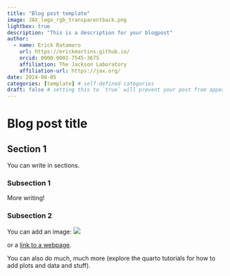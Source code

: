 ---
title: "Blog post template"
image: JAX_logo_rgb_transparentback.png
lightbox: true
description: "This is a description for your blogpost"
author:
  - name: Erick Ratamero
    url: https://erickmartins.github.io/
    orcid: 0000-0002-7545-3675
    affiliation: The Jackson Laboratory
    affiliation-url: https://jax.org/ 
date: 2024-08-05
categories: [template] # self-defined categories
draft: false # setting this to `true` will prevent your post from appearing on your listing page until you're ready!
---

# Blog post title

## Section 1

You can write in sections.

### Subsection 1

More writing!

### Subsection 2

You can add an image:
![](JAX_logo_rgb_transparentback.png)

or a [link to a webpage](https://jax.org).

You can also do much, much more (explore the quarto tutorials for how to add plots and data and stuff).